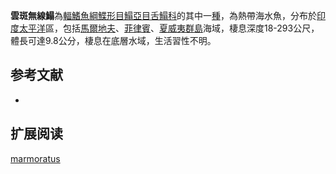{{Speciesbox
| name = 雲斑無線鰨
| image = 
| image_width = 250px
| image_caption = 
| status = NE
| status_system = IUCN3.1
| genus = Symphurus
| species = marmoratus
| authority = [[Fowler|Fowler]], [[1934|1934]]
| synonyms = 
}}

'''雲斑無線鰨'''為[[輻鰭魚綱|輻鰭魚綱]][[鰈形目|鰈形目]][[鰨亞目|鰨亞目]][[舌鰨科|舌鰨科]]的其中一[[種|種]]，為熱帶海水魚，分布於[[印度|印度]][[太平洋|太平洋]]區，包括[[馬爾地夫|馬爾地夫]]、[[菲律賓|菲律賓]]、[[夏威夷群島|夏威夷群島]]海域，棲息深度18-293公尺，體長可達9.8公分，棲息在底層水域，生活習性不明。
==参考文献==
*{{FishBase_species|genus=Symphurus |species=marmoratus|year=2014|month=4}}

== 扩展阅读 ==
{{refbegin}}
{{wikispecies-inline|Symphurus marmoratus|雲斑無線鰨}}
{{refend}}
{{Taxonbar|from=Q615623}}

[[Category:無線鰨屬|marmoratus]]


{{魚類小作品}}